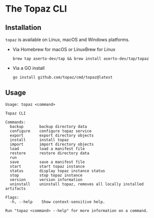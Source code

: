 # The Topaz CLI

## Installation

`topaz` is available on Linux, macOS and Windows platforms.

* Via Homebrew for macOS or LinuxBrew for Linux

   ```shell
  brew tap aserto-dev/tap && brew install aserto-dev/tap/topaz
   ```

* Via a GO install

  ```shell
  go install github.com/topaz/cmd/topaz@latest
  ```

## Usage
```
Usage: topaz <command>

Topaz CLI

Commands:
  backup       backup directory data
  configure    configure topaz service
  export       export directory objects
  install      install topaz
  import       import directory objects
  load         load a manifest file
  restore      restore directory data
  run
  save         save a manifest file
  start        start topaz instance
  status       display topaz instance status
  stop         stop topaz instance
  version      version information
  uninstall    uninstall topaz, removes all locally installed artifacts

Flags:
  -h, --help    Show context-sensitive help.

Run "topaz <command> --help" for more information on a command.
```
